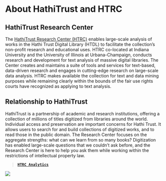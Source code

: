 # About HathiTrust and HTRC {.unnumbered}

## HathiTrust Research Center

The [HathiTrust Research Center (HTRC)](https://analytics.hathitrust.org/) enables large-scale analysis of works in the Hathi Trust Digital Library (HTDL) to facilitate the collection's non-profit research and educational uses. HTRC co-located at Indiana University and the University of Illinois at Urbana-Champaign, conducts research and development for text analysis of massive digital libraries. The Center creates and maintains a suite of tools and services for text-based, data-driven research and engages in cutting-edge research on large-scale data analysis. HTRC makes available the collection for text and data mining purposes while remaining clearly within the bounds of the fair use rights courts have recognized as applying to text analysis.

## Relationship to HathiTrust

HathiTrust is a partnership of academic and research institutions, offering a collection of millions of titles digitized from libraries around the world. Individual access and preservation are important concerns for Hathi Trust. It allows users to search for and build collections of digitized works, and to read those in the public domain. The Research Center focuses on the aggregate strengths: what can we learn from so many books? Digitization has enabled large-scale questions that we couldn’t ask before, and the Research Center is here to help you ask them while working within the restrictions of intellectual property law.

> [**`HTRC Analytics`**](https://analytics.hathitrust.org/)

![](images/footer.png){fig-align="center"}
